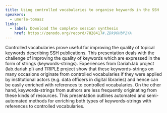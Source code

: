 ```yaml
---
title: Using controlled vocabularies to organise keywords in the SSH
speakers:
  - umerle-tomasz
links:
  - label: Download the complete session synthesis
    href: https://zenodo.org/record/7828417#.ZDk96HbP2YA
---
```

Controlled vocabularies prove useful for improving the quality of topical keywords describing SSH publications. This presentation deals with the challenge of improving the quality of keywords which are expressed in the form of strings (keywords-strings). Experiences from Dariah.lab project (lab.dariah.pl) and TRIPLE project show that these keywords-strings on many occasions originate from controlled vocabularies if they were applied by institutional actors (e.g. data officers in digital libraries) and hence can be easily enriched with references to controlled vocabularies. On the other hand, keywords-strings from authors are less frequently originating from these kinds of resources. This presentation outlines automated and semi-automated methods for enriching both types of keywords-strings with references to controlled vocabularies.


